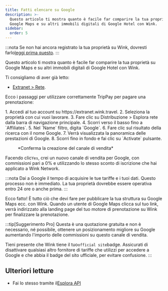 ```yaml
---
title: Fatti elencare su Google
description: >-
  Questo articolo ti mostra quanto è facile far comparire la tua proprietà su
  Google Maps e su altri immobili digitali di Google Hotel con Wink.
sidebar:
  order: 5
---
```


:::nota
Se non hai ancora registrato la tua proprietà su Wink, dovresti farlo[leggi prima questo](/extranet/what-is-extranet).
:::

Questo articolo ti mostra quanto è facile far comparire la tua proprietà su Google Maps e su altri immobili digitali di Google Hotel con Wink.

Ti consigliamo di aver già letto:

* [Extranet > Rete](/extranet/network/).

Ecco i passaggi per utilizzare correttamente TripPay per pagare una prenotazione:

<Steps>
  1. Accedi al tuo account su https://extranet.wink.travel.
  2. Seleziona la proprietà con cui vuoi lavorare.
  3. Fare clic su Distribuzione > Esplora rete dalla barra di navigazione principale.
  4. Scorri verso il basso fino a `Affiliates`.
  5. Nel `Name` filtro, digita `Google`.
  6. Fare clic sul risultato della ricerca con il nome Google.
  7. Verrà visualizzata la panoramica delle prestazioni di Google.
  8. Scorri fino in fondo e fai clic su `Activate` pulsante.
</Steps>


<figure>
  <CloudinaryImage width="700" height="404" resize="scale" quality="best" alt="Crea canale di vendita" src="academy/create-sales-channel" errorImage="noimage_opaque_nyrtl0.png" />

  <figcaption>*Conferma la creazione del canale di vendita*</figcaption>
</figure>


Facendo clic`Yes`, crei un nuovo canale di vendita per Google, con commissioni pari a 0% e utilizzando lo stesso sconto di iscrizione che hai applicato a Wink Network.

:::nota
Dai a Google il tempo di acquisire le tue tariffe e i tuoi dati. Questo processo non è immediato. La tua proprietà dovrebbe essere operativa entro 24 ore o anche prima.
:::

Ecco fatto! È tutto ciò che devi fare per pubblicare la tua struttura su Google Maps ecc. con Wink. Quando un utente di Google Maps clicca sul tuo link, verrà indirizzato alla landing page del tuo motore di prenotazione su Wink per finalizzare la prenotazione.

:::tip\[Suggerimento Pro]
Questa è una quotazione gratuita e non è necessario, né possibile, ottenere un posizionamento migliore su Google aumentando l'importo delle commissioni su questo canale di vendita.

Tieni presente che Wink tiene il tuo`official site`badge. Assicurati di disattivare qualsiasi altro fornitore di tariffe che utilizzi per accedere a Google e che abbia il badge del sito ufficiale, per evitare confusione.
:::

## Ulteriori letture

* Fai lo stesso tramite il[Esplora API](/developers/apis/#distribution-api)

